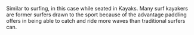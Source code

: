Similar to surfing, in this case while seated in Kayaks.  Many surf kayakers are former surfers drawn to the sport because of the advantage paddling offers in being able to catch and ride more waves than traditional surfers can.

{{rfd}}